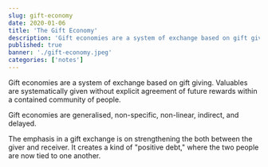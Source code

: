 ```yaml
---
slug: gift-economy
date: 2020-01-06
title: 'The Gift Economy'
description: 'Gift economies are a system of exchange based on gift giving. Valuables are systematically given without explicit agreement of future rewards within a contained community of people.'
published: true
banner: './gift-economy.jpeg'
categories: ['notes']
---
```


Gift economies are a system of exchange based on gift giving. Valuables are systematically given without explicit agreement of future rewards within a contained community of people.

Gift economies are generalised, non-specific, non-linear, indirect, and delayed.

The emphasis in a gift exchange is on strengthening the both between the giver and receiver. It creates a kind of "positive debt," where the two people are now tied to one another.